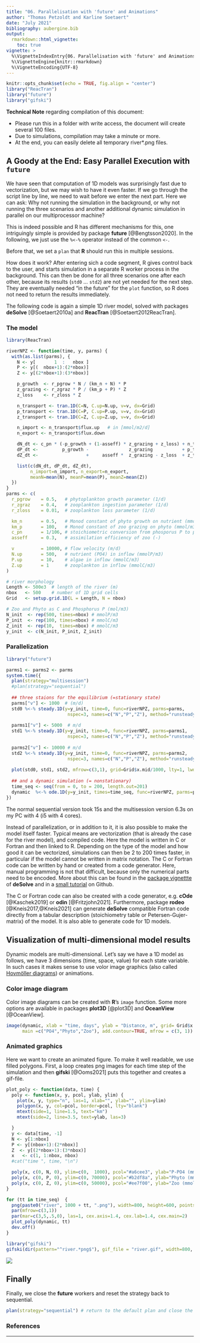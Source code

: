 ```yaml
---
title: "06. Parallelisation with 'future' and Animations"
author: "Thomas Petzoldt and Karline Soetaert"
date: "July 2021"
bibliography: aubergine.bib
output: 
  rmarkdown::html_vignette:
    toc: true
vignette: >
  %\VignetteIndexEntry{06. Parallelisation with 'future' and Animations}
  %\VignetteEngine{knitr::rmarkdown}
  %\VignetteEncoding{UTF-8} 
---
```



```r
knitr::opts_chunk$set(echo = TRUE, fig.align = "center")
library("ReacTran")
library("future")
library("gifski")
```


**Technical Note** regarding compilation of this document:

* Please run this in a folder with write access, the document will create several 100 files.
* Due to simulations, compilation may take a minute or more.
* At the end, you can easily delete all temporary river*.png files.

## A Goody at the End: Easy Parallel Execution with `future`

We have seen that computation of 1D models was surprisingly fast due
to vectorization, but we may wish to have it even faster. If we go
through the script line by line, we need to wait before we enter the
next part. Here we can ask: Why not running the simulation in the
background, or why not running the three scenarios and another
additional dynamic simulation in parallel on our multiprocessor
machine?

This is indeed possible and R has different mechanisms for this, one
intriguingly simple is provided by package **future**
[@Bengtsson2020]. In the following, we just use the `%<-%` operator
instead of the common `<-`.

Before that, we set a `plan` that **R** should run this in multiple
sessions.

How does it work? After entering sich a code segment, R gives control
back to the user, and starts simulation in a separate R worker process
in the background.  This can then be done for all three scenarios one
after each other, because its results (`std0` ... `std2`) are not yet
needed for the next step. They are eventually needed "in the future"
for the `plot` function, so R does not need to return the results
immediately.

The following code is again a simple 1D river model, solved with
packages **deSolve** [@Soetaert2010a] and **ReacTran**
[@Soetaert2012ReacTran].

### The model

```r
library(ReacTran)

riverNPZ <- function(time, y, parms) {
  with(as.list(parms), {
    N <- y[       1  :   nbox ]
    P <- y[(  nbox+1):(2*nbox)]
    Z <- y[(2*nbox+1):(3*nbox)]

    p_growth  <- r_pgrow * N / (km_n + N) * P
    z_grazing <- r_zgraz * P / (km_p + P) * Z
    z_loss    <- r_zloss * Z

    n_transport <- tran.1D(C=N, C.up=N.up, v=v, dx=Grid)
    p_transport <- tran.1D(C=P, C.up=P.up, v=v, dx=Grid)
    z_transport <- tran.1D(C=Z, C.up=Z.up, v=v, dx=Grid)

    n_import <- n_transport$flux.up   # in [mmol/m2/d]
    n_export <- n_transport$flux.down

    dN_dt <- c_pn * (-p_growth + (1-asseff) * z_grazing + z_loss) + n_transport$dC
    dP_dt <-         p_growth -               z_grazing           + p_transport$dC
    dZ_dt <-                  +     asseff *  z_grazing - z_loss  + z_transport$dC

    list(c(dN_dt, dP_dt, dZ_dt),
         n_import=n_import, n_export=n_export,
         meanN=mean(N), meanP=mean(P), meanZ=mean(Z))
  })
}
parms <- c(
  r_pgrow    = 0.5,   # phytoplankton growth parameter (1/d)
  r_zgraz    = 0.4,   # zooplankton ingestion parameter (1/d)
  r_zloss    = 0.01,  # zooplankton loss parameter (1/d)

  km_n       = 0.5,   # Monod constant of phyto growth on nutrient (mmol/m3)
  km_p       = 100,   # Monod constant of zoo grazing on phyto (mmol/m3)
  c_pn       = 1/106, # stoichiometric conversion from phosporus P to phyto C (P:C)
  asseff     = 0.3,   # assimilation efficiency of zoo (-)

  v          = 10000, # flow velocity (m/d)
  N.up       = 500,   # nutrient (PO4) in inflow (mmolP/m3)
  P.up       = 10,    # algae in inflow (mmolC/m3)
  Z.up       = 1      # zooplankton in inflow (mmolC/m3)
)

# river morphology
Length <- 500e3  # length of the river (m)
nbox   <- 500    # number of 1D grid cells
Grid   <- setup.grid.1D(L = Length, N = nbox)

# Zoo and Phyto as C and Phosphorus P (mol/m3)
N_init  <- rep(500, times=nbox) # mmolP/m3
P_init  <- rep(100, times=nbox) # mmolC/m3
Z_init  <- rep(10,  times=nbox) # mmolC/m3
y_init  <- c(N_init, P_init, Z_init)
```

### Parallelization

```r
library("future")

parms1 <- parms2 <- parms
system.time({
  plan(strategy="multisession")
  #plan(strategy="sequential")
  
  ## three staions for the equilibrium (=stationary state)
  parms["v"] <- 1000  # (m/d)
  std0 %<-% steady.1D(y=y_init, time=0, func=riverNPZ, parms=parms,
                       nspec=3, names=c("N","P","Z"), method="runsteady")
  
  parms1["v"] <- 5000  # m/d
  std1 %<-% steady.1D(y=y_init, time=0, func=riverNPZ, parms=parms1,
                       nspec=3, names=c("N","P","Z"), method="runsteady")
  
  parms2["v"] <- 10000 # m/d
  std2 %<-% steady.1D(y=y_init, time=0, func=riverNPZ, parms=parms2,
                       nspec=3, names=c("N","P","Z"), method="runsteady")
  
  plot(std0, std1, std2, mfrow=c(3,1), grid=Grid$x.mid/1000, lty=1, lwd=2, xlab="km")
  
  ## and a dynamic simulation (= nonstationary)
  time_seq <- seq(from = 0, to = 200, length.out=201)
  dynamic  %<-% ode.1D(y=y_init, times=time_seq, func=riverNPZ, parms=parms, nspec=3)
})
```

The normal sequential version took 15s and the multisession version
6.3s on my PC with 4 (i5 with 4 cores).

Instead of parallelization, or in addition to it, it is also possible
to make the model itself faster.  Typical means are vectorization
(that is already the case for the river model), and compiled
code. Here the model is written in C or Fortran and then linked to R.
Depending on the type of the model and how good it can be vectorized,
simulations can then be 2 to 200 times faster, in particular if the
model cannot be written in matrix notation. The C or Fortran code can
be written by hand or created from a code generator. Here, manual
programming is not that difficult, because only the numerical parts
need to be encoded. More about this can be found in the [package
vignettte](https://cran.r-project.org/package=deSolve/vignettes/compiledCode.pdf)
of **deSolve** and in a [small
tutorial](https://tpetzoldt.github.io/deSolve-compiled/deSolve-compiled.html)
on Github.

The C or Fortran code can also be created with a code generator,
e.g. **cOde** [@Kaschek2019] or **odin**
[@Fritzjohn2021]. Furthermore, package **rodeo**
[@Kneis2017,@Kneis2021] can generate **deSolve** compatible Fortran
code directly from a tabular description (stoichiometry table or
Petersen-Gujer-matrix) of the model. It is also able to generate code
for 1D models.

## Visualization of multi-dimensional model results

Dynamic models are multi-dimensional. Let's say we have a 1D model as
follows, we have 3 dimensions (time, space, value) for each state
variable. In such cases it makes sense to use volor image graphics
(also called [Hovmöller
diagrams](https://en.wikipedia.org/wiki/Hovm%C3%B6ller_diagram)) or
animations.

### Color image diagram

Color image diagrams can be created with **R**'s `image`
function. Some more options are available in packages **plot3D**
[@plot3D] and **OceanView** [@OceanView].

```r
image(dynamic, xlab = "time, days", ylab = "Distance, m", grid= Grid$x.mid,
      main =c("PO4","Phyto","Zoo"), add.contour=TRUE, mfrow = c(3, 1)) 
```

### Animated graphics

Here we want to create an animated figure. To make it well readable,
we use filled polygons. First, a loop creates png images for each time
step of the simulation and then **gifski** [@Ooms2021] puts this
together and creates a gif-file.

```r
plot_poly <- function(data, time) {
  poly <- function(x, y, pcol, ylab, ylim) {
    plot(x, y, type="n", las=1, xlab="", ylab="", ylim=ylim)
    polygon(x, y, col=pcol, border=pcol, lty="blank")
    mtext(side=1, line=1.5, text="km")
    mtext(side=2, line=3.5, text=ylab, las=3)

  }
  y <- data[time, -1]
  N <- y[1:nbox]
  P <- y[(nbox+1):(2*nbox)]
  Z  <- y[(2*nbox+1):(3*nbox)]
  x   <- c(1, 1:nbox, nbox)
  #cat("time ", time, "\n")

  poly(x, c(0, N, 0), ylim=c(0,  1000), pcol="#a6cee3", ylab="P-PO4 (mmol/m3)")
  poly(x, c(0, P, 0), ylim=c(0, 70000), pcol="#b2df8a", ylab="Phyto (mmol/m3)")
  poly(x, c(0, Z, 0), ylim=c(0, 50000), pcol="#ee7f00", ylab="Zoo (mmol/m3)")
}

for (tt in time_seq)  {
  png(paste0("river", 1000 + tt, ".png"), width=800, height=600, pointsize = 18)
  par(mfrow=c(3,1))
  par(mar=c(3,5,.5,0), las=1, cex.axis=1.4, cex.lab=1.4, cex.main=2)
  plot_poly(dynamic, tt)
  dev.off()
}

library("gifski")
gifski(dir(pattern="^river.*png$"), gif_file = "river.gif", width=800, height=600, delay=1/25)
```
![](river.gif)

## Finally

Finally, we close the **future** workers and reset the strategy back
to sequential.


```r
plan(strategy="sequential") # return to the default plan and close the workers
```



### References

<div id="refs"></div>

---- 
